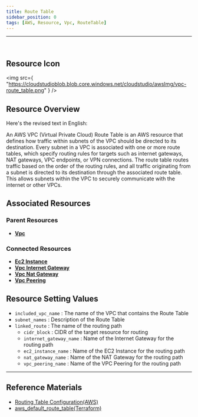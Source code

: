 ```yaml
---
title: Route Table
sidebar_position: 0
tags: [AWS, Resource, Vpc, RouteTable]
---
```


<hr />
<br />

## Resource Icon

<img
    src={
        "https://cloudstudioblob.blob.core.windows.net/cloudstudio/awsImg/vpc-route_table.png"
    }
/>

## Resource Overview

Here's the revised text in English:

An AWS VPC (Virtual Private Cloud) Route Table is an AWS resource that defines how traffic within subnets of the VPC should be directed to its destination. 
Every subnet in a VPC is associated with one or more route tables, which specify routing rules for targets such as internet gateways, NAT gateways, VPC endpoints, or VPN connections. 
The route table routes traffic based on the order of the routing rules, and all traffic originating from a subnet is directed to its destination through the associated route table. This allows subnets within the VPC to securely communicate with the internet or other VPCs.

## Associated Resources

### Parent Resources

-   [**Vpc**](https://docs.cstudio.app/docs/resource/aws/Vpc/)

### Connected Resources

-   [**Ec2 Instance**](https://docs.cstudio.app/docs/resource/aws/Ec2/Instance)
-   [**Vpc Internet Gateway**](https://docs.cstudio.app/docs/resource/aws/Vpc/InternetGateway)
-   [**Vpc Nat Gateway**](https://docs.cstudio.app/docs/resource/aws/Vpc/NatGateway)
-   [**Vpc Peering**](https://docs.cstudio.app/docs/resource/aws/Vpc/VpcPeering)

## Resource Setting Values

-   `included_vpc_name` : The name of the VPC that contains the Route Table
-   `subnet_names` : Description of the Route Table
-   `linked_route` : The name of the routing path
    -   `cidr_block` : CIDR of the target resource for routing
    -   `internet_gateway_name` : Name of the Internet Gateway for the routing path
    -   `ec2_instance_name` : Name of the EC2 Instance for the routing path
    -   `nat_gateway_name` : Name of the NAT Gateway for the routing path
    -   `vpc_peering_name` : Name of the VPC Peering for the routing path

---

## Reference Materials

-   [Routing Table Configuration(AWS)](https://docs.aws.amazon.com/ko_kr/vpc/latest/userguide/VPC_Route_Tables.html)
-   [aws_default_route_table(Terraform)](https://registry.terraform.io/providers/hashicorp/aws/latest/docs/resources/default_route_table)
